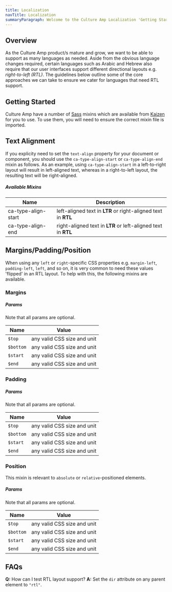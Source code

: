 ```yaml
---
title: Localization
navTitle: Localization
summaryParagraph: Welcome to the Culture Amp Localization 'Getting Started' guide. We hope that the following information will provide you with adequate technical knowledge on how we do localization at Culture Amp. If you believe something is missing or could be improved, please feel free to [contribute](https://github.com/cultureamp/cultureamp-style-guide).
---
```




## Overview

As the Culture Amp product/s mature and grow, we want to be able to support as many languages as needed. Aside from the obvious language changes required, certain languages such as Arabic and Hebrew also require that our user interfaces support different directional layouts e.g. _right-to-left (RTL)_. The guidelines below outline some of the core approaches we can take to ensure we cater for languages that need RTL support.

<!--- <InlineNotification persistent={true} type="affirmative">**Tip:** It is a good idea to start thinking about the horizontal flow of a layout in terms of `start` and `end` as opposed to `left` and `right`. This will help you determine where you need to cater for RTL layout support. CSS [Flexbox](https://developer.mozilla.org/en-US/docs/Web/CSS/CSS_Flexible_Box_Layout/Basic_Concepts_of_Flexbox) takes this approach and uses `flex-start` and `flex-end` for positioning elements within a flex container. Wherever possible, start using flexbox for your layout and you will find you get a lot of RTL support for free!</InlineNotification> --->

## Getting Started

Culture Amp have a number of [Sass](https://sass-lang.com/) mixins which are available from [Kaizen](https://github.com/cultureamp/cultureamp-style-guide) for you to use. To use them, you will need to ensure the correct mixin file is imported.

<LocalizationMixinImportExample />

## Text Alignment

If you explicity need to set the `text-align` property for your document or component, you should use the `ca-type-align-start` or `ca-type-align-end` mixin as follows. As an example, using `ca-type-align-start` in a left-to-right layout will result in left-aligned text, whereas in a right-to-left layout, the resulting text will be right-aligned.

<CATypeAlignExample />

##### Available Mixins

| Name                | Description                                                   |
| ------------------- | ------------------------------------------------------------- |
| ca-type-align-start | left-aligned text in **LTR** or right-aligned text in **RTL** |
| ca-type-align-end   | right-aligned text in **LTR** or left-aligned text in **RTL** |

## Margins/Padding/Position

When using any `left` or `right`-specific CSS properties e.g. `margin-left`, `padding-left`, `left`, and so on, it is very common to need these values 'flipped' in an RTL layout. To help with this, the following mixins are available.

<!--- <InlineNotification persistent={true} type="informative">**Note:** These mixins also take a `$top` and `$bottom` value. While these values are never 'flipped', they can be supplied to the mixin, which will avoid any CSS rules being overwritten.</InlineNotification> --->

### Margins

<CAMarginExample />

##### Params

Note that all params are optional.

| Name      | Value                       |
| --------- | --------------------------- |
| `$top`    | any valid CSS size and unit |
| `$bottom` | any valid CSS size and unit |
| `$start`  | any valid CSS size and unit |
| `$end`    | any valid CSS size and unit |

### Padding

<CAPaddingExample />

##### Params

Note that all params are optional.

| Name      | Value                       |
| --------- | --------------------------- |
| `$top`    | any valid CSS size and unit |
| `$bottom` | any valid CSS size and unit |
| `$start`  | any valid CSS size and unit |
| `$end`    | any valid CSS size and unit |

### Position

This mixin is relevant to `absolute` or `relative`-positioned elements.

<CAPositionExample />

##### Params

Note that all params are optional.

| Name      | Value                       |
| --------- | --------------------------- |
| `$top`    | any valid CSS size and unit |
| `$bottom` | any valid CSS size and unit |
| `$start`  | any valid CSS size and unit |
| `$end`    | any valid CSS size and unit |

## FAQs

**Q:** How can I test RTL layout support?
**A:** Set the `dir` attribute on any parent element to `"rtl"`.

<RTLLayoutExample />
